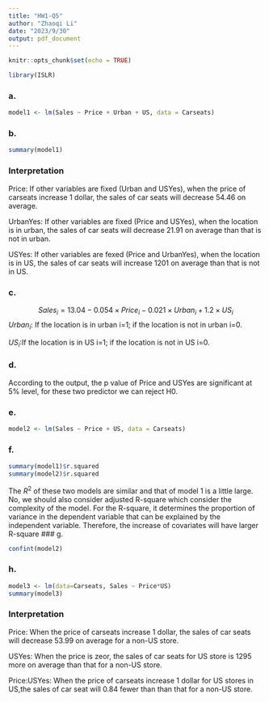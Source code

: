 ```yaml
---
title: "HW1-Q5"
author: "Zhaoqi Li"
date: "2023/9/30"
output: pdf_document
---
```


```r
knitr::opts_chunk$set(echo = TRUE)
```

```r
library(ISLR)
```

### a.
```r
model1 <- lm(Sales ~ Price + Urban + US, data = Carseats)
```

### b.
```r
summary(model1)
```

### Interpretation
Price: If other variables are fixed (Urban and USYes), when the price of carseats increase 1 dollar, the sales of car seats will decrease 54.46 on average.

UrbanYes: If other variables are fixed (Price and USYes), when the location is in urban, the sales of car seats will decrease 21.91 on average than that is not in urban.

USYes: If other variables are fexed (Price and UrbanYes), when the location is in US, the sales of car seats will increase 1201 on average than that is not in US.

### c.

$$ Sales_i = 13.04 - 0.054\times Price_i - 0.021\times Urban_i + 1.2\times US_i $$
$Urban_i$: If the location is in urban i=1; if the location is not in urban i=0.

$US_i$:If the location is in US i=1; if the location is not in US i=0.

### d.
According to the output, the p value of Price and USYes are significant at 5% level, for these two predictor we can reject H0.

### e. 

```r
model2 <- lm(Sales ~ Price + US, data = Carseats)
```

### f. 
```r
summary(model1)$r.squared
summary(model2)$r.squared
```

The $R^2$ of these two models are similar and that of model 1 is a little large.
No, we should also consider adjusted R-square which consider the complexity of the model. For the R-square, it determines the proportion of variance in the dependent variable that can be explained by the independent variable. Therefore, the increase of covariates will have larger R-square
### g.
```r
confint(model2)
```
### h.
```r
model3 <- lm(data=Carseats, Sales ~ Price*US)
summary(model3)
```
### Interpretation
Price: When the price of carseats increase 1 dollar, the sales of car seats will decrease 53.99 on average for a non-US store.

USYes: When the price is zeor, the sales of car seats for US store is 1295 more on average than that for a non-US store.

Price:USYes: When the price of carseats increase 1 dollar for US stores in US,the sales of car seat will 0.84 fewer than than that for a non-US store. 
